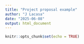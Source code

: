 ```yaml
---
title: "Project proposal example"
author: "J Lacasa"
date: "2025-06-08"
output: html_document
---
```


```r
knitr::opts_chunk$set(echo = TRUE)
```



